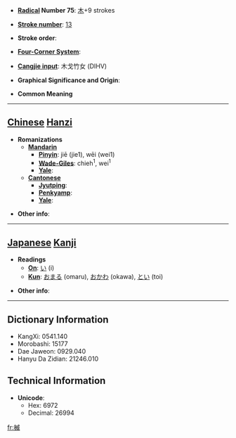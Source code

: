 * '''[[Wiktionary:Chinese radical index| Radical]] Number 75''': [[Wiktionary:Chinese radical index 木|木]]+9 strokes

* '''[[Wiktionary:Chinese total strokes index|Stroke number]]''': [[Wiktionary:Chinese total strokes index 13|13]]

* '''Stroke order''': 

* '''[[Wiktionary:Chinese four corner index|Four-Corner System]]''': 

* '''[[Wiktionary:Chinese Cangjie index|Cangjie input]]''': 木戈竹女 (DIHV)

* '''Graphical Significance and Origin''': 

* '''Common Meaning'''

----

== [[Chinese]] [[Hanzi]] ==

* '''Romanizations'''
** '''[[Mandarin]]'''
*** '''[[Pinyin]]''': jiē (jie1), wēi (wei1)
*** '''[[Wade-Giles]]''': chieh<sup>1</sup>, wei<sup>1</sup>
*** '''[[Yale]]''': 
** '''[[Cantonese]]'''
*** '''[[Jyutping]]''':
*** '''[[Penkyamp]]''': 
*** '''[[Yale]]''': 

* '''Other info''': 

----

== [[Japanese]] [[Kanji]] ==

* '''Readings'''
** '''[[On]]''': [[い]] (i)
** '''[[Kun]]''': [[おまる]] (omaru), [[おかわ]] (okawa), [[とい]] (toi)

* '''Other info''':  

----

== Dictionary Information ==

* KangXi: 0541.140
* Morobashi: 15177
* Dae Jaweon: 0929.040
* Hanyu Da Zidian: 21246.010

== Technical Information ==

* '''Unicode''':
** Hex: 6972
** Decimal: 26994

[[fr:楲]]